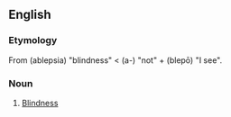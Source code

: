 ==English==

===Etymology===
From {{etyl|grc}} {{term|lang=grc|ἀβλεψία}} (ablepsia) "blindness" < {{term|lang=grc|ἀ-}} (a-) "not" + {{term|lang=grc|βλέπω}} (blepō) "I see".

===Noun===
{{en-noun|-}}

# {{rare}} [[blindness|Blindness]]